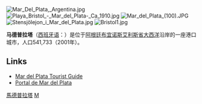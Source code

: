 {{expand|time=2013-07-23T12:55:59+00:00}}
{{unreferenced|time=2013-07-23T12:55:59+00:00}}
{{Infobox settlement
|name = 马德普拉塔
|native_name =Mar del Plata
|nickname =
|motto
|image_skyline = 
|imagesize =
|image_caption =
|image_flag =
|image_shield =
|pushpin_map =Argentina
|pushpin_label_position = bottom
|pushpin_mapsize = 200
|pushpin_map_caption =在[[阿根廷|阿根廷]]的位置
|subdivision_type = [[Countries_of_the_world|Country]]
|subdivision_type1 = [[阿根廷行政區劃|Province]]
|subdivision_type2 = [[Partido|Partido]]
|subdivision_name = {{flag|Argentina}}
|subdivision_name1 = [[File:Bandera-bonaerense.svg|20px]] [[布宜諾斯艾利斯省|布宜諾斯艾利斯省]]
|subdivision_name2 = [[General_Pueyrredón_Partido|General Pueyrredón]]
|leader_title = [[Intendant|Intendant]]
|leader_name = Gustavo Pulti
|established_title = Founded
|established_date = February 10, 1874
|area_magnitude =
|area_total_sq_mi =
|area_total_km2 = 79.48
|area_land_sq_mi =
|area_land_km2 =
|area_water_sq_mi =
|area_water_km2 =
|area_water_percent =
|area_urban_sq_mi =
|area_urban_km2 =
|area_metro_sq_mi =
|area_metro_km2 =
|population_as_of = 2001
|population_note =
|population_total = 541,733
|population_metro =
|population_urban =
|population_density_km2 = 6816
|population_density_sq_mi =
|timezone =
|utc_offset = -3
|timezone_DST =
|utc_offset_DST =
|latd= 38 |latm=0 |lats=0 |latNS=S
|longd= 57|longm=33|longs=0 |longEW=W
|elevation_m = 38
|elevation_ft =
|postal_code_type = [[Argentine_postal_code|Postal code]]
|postal_code = B7600
|blank_name = [[電話號碼分類計劃|Phone code]]
|blank_info = +54 223
|website = [https://web.archive.org/web/20080705021659/http://www.mardelplata.gov.ar/ www.mardelplata.gov.ar] {{es icon}}
}}
[[File:Mar_Del_Plata,_Argentina.jpg|thumb]]
[[File:Playa_Bristol_-_Mar_del_Plata-_Ca_1910.jpg|thumb]]
[[File:Mar_del_Plata_(100).JPG|thumb]]
[[File:Stensjölejon_i_Mar_del_Plata.jpg|thumb]] 
[[File:Bristol1.jpg|left]]

{{coord|38|0|S|57|33|W|display=title}}
'''马德普拉塔'''（[[西班牙语|西班牙语]]：'''{{lang|es|Mar del Plata}}'''）是位于[[阿根廷|阿根廷]][[布宜诺斯艾利斯省|布宜诺斯艾利斯省]][[大西洋|大西洋]]沿岸的一座港口城市，人口541,733（2001年）。

== Links ==
* [http://www.mardelplata.com/ Mar del Plata Tourist Guide] {{Wayback|url=http://www.mardelplata.com/ |date=20170911151531 }}
* [http://www.puntomardelplata.com Portal de Mar del Plata] {{Wayback|url=http://www.puntomardelplata.com/ |date=20210506080749 }}

{{Authority control}}

[[Category:馬德普拉塔|]]
[[Category:布宜諾斯艾利斯省城市|M]]
{{泛美运动会举办城市}}